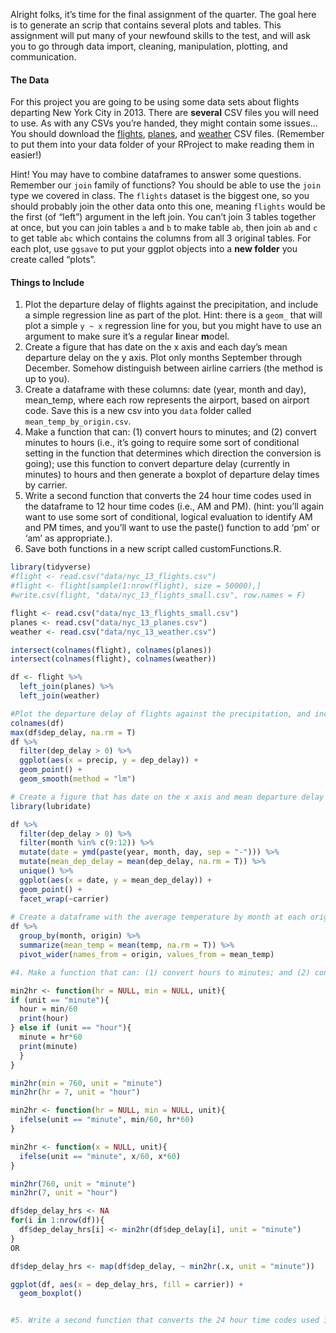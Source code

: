 Alright folks, it's time for the final assignment of the quarter. The goal here is to generate an scrip that contains several plots and tables. This assignment will put many of your newfound skills to the test, and will ask you to go through data import, cleaning, manipulation, plotting, and communication. 
<br>


#### The Data
For this project you are going to be using some data sets about flights departing New York City in 2013. There are **several** CSV files you will need to use. As with any CSVs you're handed, they might contain some issues...
You should download the [flights](data/nyc_13_flights_small.csv), [planes](data/nyc_13_planes.csv), and [weather](data/nyc_13_weather.csv) CSV files. (Remember to put them into your data folder of your RProject to make reading them in easier!)

Hint! You may have to combine dataframes to answer some questions. Remember our `join` family of functions? You should be able to use the `join` type we covered in class. The `flights` dataset is the biggest one, so you should probably join the other data onto this one, meaning `flights` would be the first (of "left") argument in the left join. You can't join 3 tables together at once, but you can join tables `a` and `b` to make table `ab`, then join `ab` and `c` to get table `abc` which contains the columns from all 3 original tables.
For each plot, use `ggsave` to put your ggplot objects into a **new folder** you create called "plots".

#### Things to Include
1. Plot the departure delay of flights against the precipitation, and include a simple regression line as part of the plot. Hint: there is a `geom_` that will plot a simple `y ~ x` regression line for you, but you might have to use an argument to make sure it's a regular **l**inear **m**odel.
2. Create a figure that has date on the x axis and each day's mean departure delay on the y axis. Plot only months September through December. Somehow distinguish between airline carriers (the method is up to you). 
3. Create a dataframe with these columns: date (year, month and day), mean_temp, where each row represents the airport, based on airport code. Save this is a new csv into you `data` folder called `mean_temp_by_origin.csv`.
4. Make a function that can: (1) convert hours to minutes; and (2) convert minutes to hours (i.e., it's going to require some sort of conditional setting in the function that determines which direction the conversion is going); use this function to convert departure delay (currently in minutes) to hours and then generate a boxplot of departure delay times by carrier.
5. Write a second function that converts the 24 hour time codes used in the dataframe to 12 hour time codes (i.e., AM and PM). (hint: you'll again want to use some sort of conditional, logical evaluation to identify AM and PM times, and you'll want to use the paste() function to add 'pm' or 'am' as appropriate.). 
6. Save both functions in a new script called customFunctions.R.





```r
library(tidyverse)
#flight <- read.csv("data/nyc_13_flights.csv") 
#flight <- flight[sample(1:nrow(flight), size = 50000),]
#write.csv(flight, "data/nyc_13_flights_small.csv", row.names = F)

flight <- read.csv("data/nyc_13_flights_small.csv")
planes <- read.csv("data/nyc_13_planes.csv")
weather <- read.csv("data/nyc_13_weather.csv")

intersect(colnames(flight), colnames(planes))
intersect(colnames(flight), colnames(weather))

df <- flight %>% 
  left_join(planes) %>% 
  left_join(weather)

#Plot the departure delay of flights against the precipitation, and include a simple regression line as part of the plot
colnames(df)
max(df$dep_delay, na.rm = T)
df %>% 
  filter(dep_delay > 0) %>% 
  ggplot(aes(x = precip, y = dep_delay)) +
  geom_point() +
  geom_smooth(method = "lm")

# Create a figure that has date on the x axis and mean departure delay on the y axis. Plot only months September through December. Somehow distinguish between airline carriers (the method is up to you). 
library(lubridate)

df %>% 
  filter(dep_delay > 0) %>% 
  filter(month %in% c(9:12)) %>% 
  mutate(date = ymd(paste(year, month, day, sep = "-"))) %>% 
  mutate(mean_dep_delay = mean(dep_delay, na.rm = T)) %>% 
  unique() %>% 
  ggplot(aes(x = date, y = mean_dep_delay)) + 
  geom_point() +
  facet_wrap(~carrier)
  
# Create a dataframe with the average temperature by month at each origin airport, where the data is wide (i.e. every airport has a column)
df %>% 
  group_by(month, origin) %>% 
  summarize(mean_temp = mean(temp, na.rm = T)) %>% 
  pivot_wider(names_from = origin, values_from = mean_temp)

#4. Make a function that can: (1) convert hours to minutes; and (2) convert minutes to hours (i.e., it's going to require some sort of conditional setting in the function that determines which direction the conversion is going); use this function to convert departure delay (currently in minutes) to hours and then generate a boxplot of departure delay times , colored by carrier. Adjust the axis so that you don't see the outlier delays of more than 10 hours.

min2hr <- function(hr = NULL, min = NULL, unit){
if (unit == "minute"){
  hour = min/60
  print(hour)
} else if (unit == "hour"){
  minute = hr*60
  print(minute)
  }
}

min2hr(min = 760, unit = "minute")
min2hr(hr = 7, unit = "hour")

min2hr <- function(hr = NULL, min = NULL, unit){
  ifelse(unit == "minute", min/60, hr*60)
}

min2hr <- function(x = NULL, unit){
  ifelse(unit == "minute", x/60, x*60)
}

min2hr(760, unit = "minute")
min2hr(7, unit = "hour")

df$dep_delay_hrs <- NA
for(i in 1:nrow(df)){
  df$dep_delay_hrs[i] <- min2hr(df$dep_delay[i], unit = "minute")
}
OR

df$dep_delay_hrs <- map(df$dep_delay, ~ min2hr(.x, unit = "minute"))

ggplot(df, aes(x = dep_delay_hrs, fill = carrier)) +
  geom_boxplot()


#5. Write a second function that converts the 24 hour time codes used in the dataframe to 12 hour time codes (i.e., AM and PM). (hint: you'll again want to use some sort of conditional, logical evaluation to identify AM and PM times, and you'll want to use the paste() function to add 'pm' or 'am' as appropriate.). 
  

```

